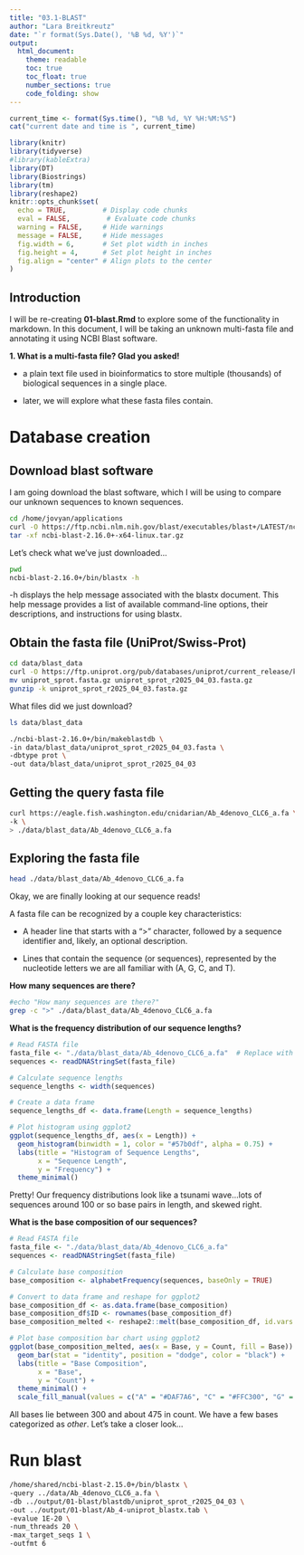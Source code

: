 ```yaml
---
title: "03.1-BLAST"
author: "Lara Breitkreutz"
date: "`r format(Sys.Date(), '%B %d, %Y')`"
output: 
  html_document:
    theme: readable
    toc: true
    toc_float: true
    number_sections: true
    code_folding: show
---
```


```r
current_time <- format(Sys.time(), "%B %d, %Y %H:%M:%S")
cat("current date and time is ", current_time)
```

```r
library(knitr)
library(tidyverse)
#library(kableExtra)
library(DT)
library(Biostrings)
library(tm)
library(reshape2)
knitr::opts_chunk$set(
  echo = TRUE,         # Display code chunks
  eval = FALSE,         # Evaluate code chunks
  warning = FALSE,     # Hide warnings
  message = FALSE,     # Hide messages
  fig.width = 6,       # Set plot width in inches
  fig.height = 4,      # Set plot height in inches
  fig.align = "center" # Align plots to the center
)
```

## Introduction

I will be re-creating **01-blast.Rmd** to explore some of the functionality in markdown. In this document, I will be taking an unknown multi-fasta file and annotating it using NCBI Blast software. 

**1. What is a multi-fasta file? Glad you asked!**

- a plain text file used in bioinformatics to store multiple (thousands) of biological sequences in a single place.

- later, we will explore what these fasta files contain.

# Database creation

## Download blast software

I am going download the blast software, which I will be using to compare our unknown sequences to known sequences.

```bash
cd /home/jovyan/applications
curl -O https://ftp.ncbi.nlm.nih.gov/blast/executables/blast+/LATEST/ncbi-blast-2.16.0+-x64-linux.tar.gz
tar -xf ncbi-blast-2.16.0+-x64-linux.tar.gz
```

Let's check what we've just downloaded...

```bash
pwd
ncbi-blast-2.16.0+/bin/blastx -h
```

-h displays the help message associated with the blastx document. This help message provides a list of available command-line options, their descriptions, and instructions for using blastx.

## Obtain the fasta file (UniProt/Swiss-Prot)

```bash
cd data/blast_data
curl -O https://ftp.uniprot.org/pub/databases/uniprot/current_release/knowledgebase/complete/uniprot_sprot.fasta.gz
mv uniprot_sprot.fasta.gz uniprot_sprot_r2025_04_03.fasta.gz
gunzip -k uniprot_sprot_r2025_04_03.fasta.gz
```
What files did we just download?

```bash
ls data/blast_data
```

```bash
./ncbi-blast-2.16.0+/bin/makeblastdb \
-in data/blast_data/uniprot_sprot_r2025_04_03.fasta \
-dbtype prot \
-out data/blast_data/uniprot_sprot_r2025_04_03
```

## Getting the query fasta file

```bash
curl https://eagle.fish.washington.edu/cnidarian/Ab_4denovo_CLC6_a.fa \
-k \
> ./data/blast_data/Ab_4denovo_CLC6_a.fa
```

## Exploring the fasta file 

```bash
head ./data/blast_data/Ab_4denovo_CLC6_a.fa
```
Okay, we are finally looking at our sequence reads! 

A fasta file can be recognized by a couple key characteristics:

- A header line that starts with a ">" character, followed by a sequence identifier and, likely, an optional description.

- Lines that contain the sequence (or sequences), represented by the nucleotide letters we are all familiar with (A, G, C, and T). 

**How many sequences are there?**

```bash
#echo "How many sequences are there?"
grep -c ">" ./data/blast_data/Ab_4denovo_CLC6_a.fa
```
**What is the frequency distribution of our sequence lengths?**

```r
# Read FASTA file
fasta_file <- "./data/blast_data/Ab_4denovo_CLC6_a.fa"  # Replace with the name of your FASTA file
sequences <- readDNAStringSet(fasta_file)

# Calculate sequence lengths
sequence_lengths <- width(sequences)

# Create a data frame
sequence_lengths_df <- data.frame(Length = sequence_lengths)

# Plot histogram using ggplot2
ggplot(sequence_lengths_df, aes(x = Length)) +
  geom_histogram(binwidth = 1, color = "#57b0df", alpha = 0.75) +
  labs(title = "Histogram of Sequence Lengths",
       x = "Sequence Length",
       y = "Frequency") +
  theme_minimal()
```

Pretty! Our frequency distributions look like a tsunami wave...lots of sequences around 100 or so base pairs in length, and skewed right.

**What is the base composition of our sequences?**


```r
# Read FASTA file
fasta_file <- "./data/blast_data/Ab_4denovo_CLC6_a.fa"
sequences <- readDNAStringSet(fasta_file)

# Calculate base composition
base_composition <- alphabetFrequency(sequences, baseOnly = TRUE)

# Convert to data frame and reshape for ggplot2
base_composition_df <- as.data.frame(base_composition)
base_composition_df$ID <- rownames(base_composition_df)
base_composition_melted <- reshape2::melt(base_composition_df, id.vars = "ID", variable.name = "Base", value.name = "Count")

# Plot base composition bar chart using ggplot2
ggplot(base_composition_melted, aes(x = Base, y = Count, fill = Base)) +
  geom_bar(stat = "identity", position = "dodge", color = "black") +
  labs(title = "Base Composition",
       x = "Base",
       y = "Count") +
  theme_minimal() +
  scale_fill_manual(values = c("A" = "#DAF7A6", "C" = "#FFC300", "G" = "#FF5733", "T" = "#C70039"))
```

All bases lie between 300 and about 475 in count. We have a few bases categorized as *other*. Let's take a closer look...



# Run blast

```bash
/home/shared/ncbi-blast-2.15.0+/bin/blastx \
-query ../data/Ab_4denovo_CLC6_a.fa \
-db ../output/01-blast/blastdb/uniprot_sprot_r2025_04_03 \
-out ../output/01-blast/Ab_4-uniprot_blastx.tab \
-evalue 1E-20 \
-num_threads 20 \
-max_target_seqs 1 \
-outfmt 6
```
